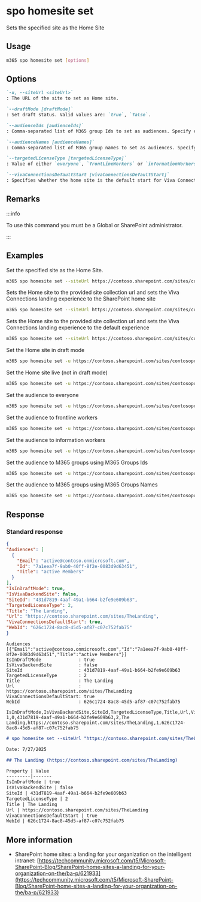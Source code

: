 
# spo homesite set

Sets the specified site as the Home Site

## Usage

```sh
m365 spo homesite set [options]
```

## Options

```md definition-list
`-u, --siteUrl <siteUrl>`
: The URL of the site to set as Home site.

`--draftMode [draftMode]` 
: Set draft status. Valid values are: `true`, `false`.

`--audienceIds [audienceIds]` 
: Comma-separated list of M365 group Ids to set as audiences. Specify either `audienceIds` or `audienceNames`, but not both.

`--audienceNames [audienceNames]` 
: Comma-separated list of M365 group names to set as audiences. Specify either `audienceIds` or `audienceNames`, but not both.

`--targetedLicenseType [targetedLicenseType]` 
: Value of either `everyone`, `frontLineWorkers` or `informationWorkers`.

`--vivaConnectionsDefaultStart [vivaConnectionsDefaultStart]`
: Specifies whether the home site is the default start for Viva Connections. Accepts `true` or `false`.
```

<Global />

## Remarks

:::info

To use this command you must be a Global or SharePoint administrator.

:::

## Examples

Set the specified site as the Home Site.

```sh
m365 spo homesite set --siteUrl https://contoso.sharepoint.com/sites/comms
```

Sets the Home site to the provided site collection url and sets the Viva Connections landing experience to the SharePoint home site

```sh
m365 spo homesite set --siteUrl https://contoso.sharepoint.com/sites/comms --vivaConnectionsDefaultStart true
```

Sets the Home site to the provided site collection url and sets the Viva Connections landing experience to the default experience

```sh
m365 spo homesite set --siteUrl https://contoso.sharepoint.com/sites/comms --vivaConnectionsDefaultStart false
```

Set the Home site in draft mode

```sh
m365 spo homesite set -u https://contoso.sharepoint.com/sites/contosoportal --draftMode true
```

Set the Home site live (not in draft mode)

```sh
m365 spo homesite set -u https://contoso.sharepoint.com/sites/contosoportal --draftMode false
```

Set the audience to everyone

```sh
m365 spo homesite set -u https://contoso.sharepoint.com/sites/contosoportal --targetedLicenseType "everyone"
```

Set the audience to frontline workers

```sh
m365 spo homesite set -u https://contoso.sharepoint.com/sites/contosoportal --targetedLicenseType "frontLineWorkers"
```

Set the audience to information workers

```sh
m365 spo homesite set -u https://contoso.sharepoint.com/sites/contosoportal --targetedLicenseType "informationWorkers"
```

Set the audience to M365 groups using M365 Groups Ids

```sh
m365 spo homesite set -u https://contoso.sharepoint.com/sites/contosoportal --audienceIds "978b5280-4f80-47ea-a1db-b0d1d2fb1ba4,21af775d-17b3-4637-94a4-2ba8625277cb"
```

Set the audience to M365 groups using M365 Groups Names

```sh
m365 spo homesite set -u https://contoso.sharepoint.com/sites/contosoportal --audienceNames "Marketing, IT department"
```

## Response

### Standard response

<Tabs>
  <TabItem value="JSON">

  ```json
  {
  "Audiences": [
    {
      "Email": "active@contoso.onmicrosoft.com",
      "Id": "7a1eea7f-9ab0-40ff-8f2e-0083d9d63451",
      "Title": "active Members"
    }
  ],
  "IsInDraftMode": true,
  "IsVivaBackendSite": false,
  "SiteId": "431d7819-4aaf-49a1-b664-b2fe9e609b63",
  "TargetedLicenseType": 2,
  "Title": "The Landing",
  "Url": "https://contoso.sharepoint.com/sites/TheLanding",
  "VivaConnectionsDefaultStart": true,
  "WebId": "626c1724-8ac8-45d5-af87-c07c752fab75"
  }
  ```

  </TabItem>
  <TabItem value="Text">

  ```text
  Audiences                  : [{"Email":"active@contoso.onmicrosoft.com","Id":"7a1eea7f-9ab0-40ff-8f2e-0083d9d63451","Title":"active Members"}]
  IsInDraftMode              : true
  IsVivaBackendSite          : false
  SiteId                     : 431d7819-4aaf-49a1-b664-b2fe9e609b63
  TargetedLicenseType        : 2
  Title                      : The Landing
  Url                        : https://contoso.sharepoint.com/sites/TheLanding
  VivaConnectionsDefaultStart: true
  WebId                      : 626c1724-8ac8-45d5-af87-c07c752fab75
  ```

  </TabItem>
  <TabItem value="CSV">

  ```csv
  IsInDraftMode,IsVivaBackendSite,SiteId,TargetedLicenseType,Title,Url,VivaConnectionsDefaultStart,WebId
  1,0,431d7819-4aaf-49a1-b664-b2fe9e609b63,2,The Landing,https://contoso.sharepoint.com/sites/TheLanding,1,626c1724-8ac8-45d5-af87-c07c752fab75
  ```

  </TabItem>
  <TabItem value="Markdown">

  ```md
  # spo homesite set --siteUrl "https://contoso.sharepoint.com/sites/TheLanding" --vivaConnectionsDefaultStart "true" --audienceNames "active"

  Date: 7/27/2025

  ## The Landing (https://contoso.sharepoint.com/sites/TheLanding)

  Property | Value
  ---------|-------
  IsInDraftMode | true
  IsVivaBackendSite | false
  SiteId | 431d7819-4aaf-49a1-b664-b2fe9e609b63
  TargetedLicenseType | 2
  Title | The Landing
  Url | https://contoso.sharepoint.com/sites/TheLanding
  VivaConnectionsDefaultStart | true
  WebId | 626c1724-8ac8-45d5-af87-c07c752fab75
  ```
  </TabItem>
</Tabs>

## More information

- SharePoint home sites: a landing for your organization on the intelligent intranet: [https://techcommunity.microsoft.com/t5/Microsoft-SharePoint-Blog/SharePoint-home-sites-a-landing-for-your-organization-on-the/ba-p/621933](https://techcommunity.microsoft.com/t5/Microsoft-SharePoint-Blog/SharePoint-home-sites-a-landing-for-your-organization-on-the/ba-p/621933)
